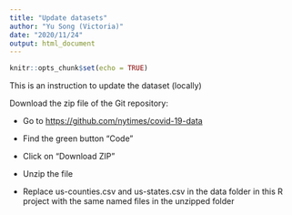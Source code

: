 ```yaml
---
title: "Update datasets"
author: "Yu Song (Victoria)"
date: "2020/11/24"
output: html_document
---
```


```r
knitr::opts_chunk$set(echo = TRUE)
```

This is an instruction to update the dataset (locally)

Download the zip file of the Git repository:

* Go to <https://github.com/nytimes/covid-19-data>

* Find the green button "Code"

* Click on "Download ZIP"

* Unzip the file

* Replace us-counties.csv and us-states.csv in the data folder in this R project with the same named files in the unzipped folder



